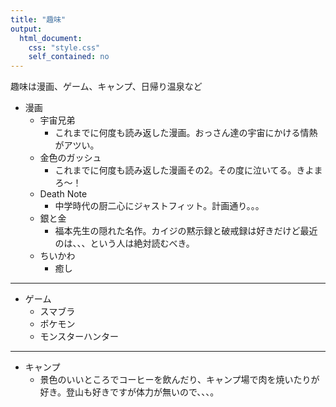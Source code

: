 ```yaml
---
title: "趣味"
output:
  html_document:
    css: "style.css"
    self_contained: no
---
```



趣味は漫画、ゲーム、キャンプ、日帰り温泉など  

- 漫画
  - 宇宙兄弟
    - これまでに何度も読み返した漫画。おっさん達の宇宙にかける情熱がアツい。
  - 金色のガッシュ
    - これまでに何度も読み返した漫画その2。その度に泣いてる。きよまろ～！
  - Death Note
    - 中学時代の厨二心にジャストフィット。計画通り。。。
  - 銀と金
    - 福本先生の隠れた名作。カイジの黙示録と破戒録は好きだけど最近のは、、、という人は絶対読むべき。
  - ちいかわ
    - 癒し

----

- ゲーム
  - スマブラ
  - ポケモン
  - モンスターハンター


----

- キャンプ
  - 景色のいいところでコーヒーを飲んだり、キャンプ場で肉を焼いたりが好き。登山も好きですが体力が無いので、、、。